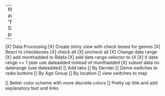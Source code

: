 
--
title: "ToDo"
author: "Rashmi Sinha"
output: pdf_document

---

[X] Data Processing
[X] Create shiny view with check boxes for genres
[X] React to checkboxes
[X] check all
[X] uncheck all
[X] Change date range
    [X] add monthadded to Rdata
    [X] add date range selector to UI
    [X] if date range <= 1 year use dateadded instead of monthadded 
    [X] subset data on daterange (use dateadded)
[] Add tabs
[] By Gender
    [] Genre switches to radio buttons
[] By Age Group
[] By location
    [] view switches to map
    
[] Better color scheme with more discrete colors
[] Pretty up title and add explanatory text and links
